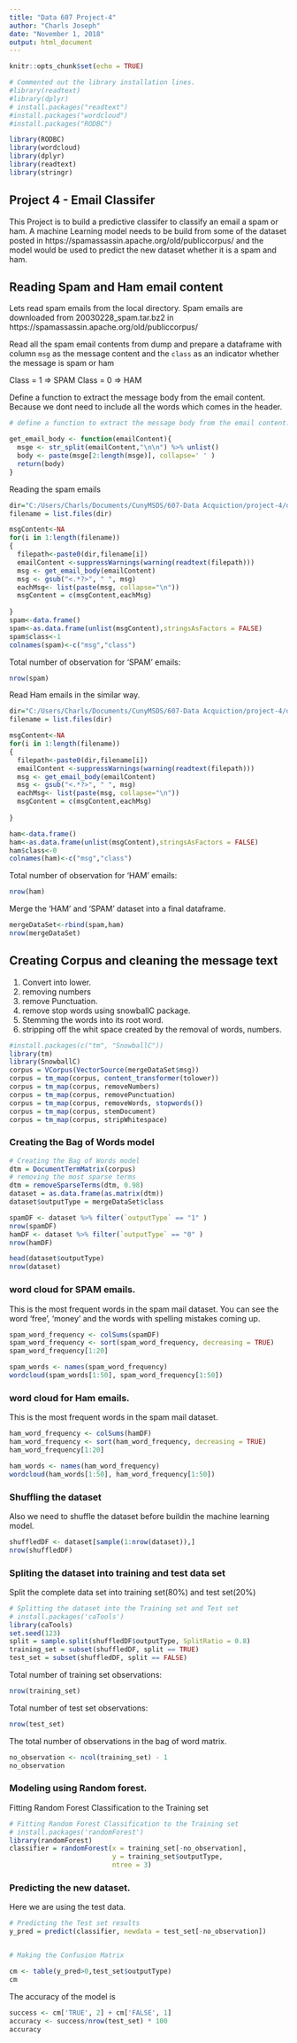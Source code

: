```yaml
---
title: "Data 607 Project-4"
author: "Charls Joseph"
date: "November 1, 2018"
output: html_document
---
```


```r
knitr::opts_chunk$set(echo = TRUE)

# Commented out the library installation lines.
#library(readtext)
#library(dplyr)
# install.packages("readtext")
#install.packages("wordcloud")
#install.packages("RODBC")

library(RODBC)
library(wordcloud)
library(dplyr)
library(readtext)
library(stringr)

```

## Project 4 - Email Classifer

This Project is to build a predictive classifer to classify an email a spam or ham. A machine Learning model needs to be build from some of the dataset posted in https://spamassassin.apache.org/old/publiccorpus/ and the model would be used to predict the new dataset whether it is a spam and ham.

## Reading Spam and Ham email content
Lets read spam emails from the local directory. 
Spam emails are downloaded from 20030228_spam.tar.bz2 in https://spamassassin.apache.org/old/publiccorpus/

Read all the spam email contents from dump and prepare a dataframe with column `msg` as the message content 
and the `class` as an indicator whether the message is spam or ham 

Class = 1 => SPAM
Class = 0 => HAM

Define a function to extract the message body from the email content. Because we dont need to include all the words which comes in the header. 

```r
# define a function to extract the message body from the email content. 

get_email_body <- function(emailContent){
  msge <- str_split(emailContent,"\n\n") %>% unlist()
  body <- paste(msge[2:length(msge)], collapse=' ' )
  return(body)
}
```

Reading the spam emails 

```r
dir="C:/Users/Charls/Documents/CunyMSDS/607-Data Acquiction/project-4/dataset/spam/"
filename = list.files(dir)

msgContent<-NA
for(i in 1:length(filename))
{
  filepath<-paste0(dir,filename[i])  
  emailContent <-suppressWarnings(warning(readtext(filepath)))
  msg <- get_email_body(emailContent)
  msg <- gsub("<.*?>", " ", msg)
  eachMsg<- list(paste(msg, collapse="\n"))
  msgContent = c(msgContent,eachMsg)
  
}
spam<-data.frame()
spam<-as.data.frame(unlist(msgContent),stringsAsFactors = FALSE)
spam$class<-1
colnames(spam)<-c("msg","class")


```

Total number of observation for 'SPAM' emails: 

```r
nrow(spam)

```

Read Ham emails in the similar way. 

```r

dir="C:/Users/Charls/Documents/CunyMSDS/607-Data Acquiction/project-4/dataset/easy_ham/"
filename = list.files(dir)

msgContent<-NA
for(i in 1:length(filename))
{
  filepath<-paste0(dir,filename[i])  
  emailContent <-suppressWarnings(warning(readtext(filepath)))
  msg <- get_email_body(emailContent)
  msg <- gsub("<.*?>", " ", msg)
  eachMsg<- list(paste(msg, collapse="\n"))
  msgContent = c(msgContent,eachMsg)
  
}

ham<-data.frame()
ham<-as.data.frame(unlist(msgContent),stringsAsFactors = FALSE)
ham$class<-0
colnames(ham)<-c("msg","class")

```
Total number of observation for 'HAM' emails: 

```r
nrow(ham)
```

Merge the 'HAM' and 'SPAM' dataset into a final dataframe. 


```r
mergeDataSet<-rbind(spam,ham)
nrow(mergeDataSet)
```

## Creating Corpus and cleaning the message text

1. Convert into lower.
2. removing numbers
3. remove Punctuation.
4. remove stop words using snowballC package.
5. Stemming the words into its root word. 
6. stripping off the whit space created by the removal of words, numbers. 

```r
#install.packages(c("tm", "SnowballC"))
library(tm)
library(SnowballC)
corpus = VCorpus(VectorSource(mergeDataSet$msg))
corpus = tm_map(corpus, content_transformer(tolower))
corpus = tm_map(corpus, removeNumbers)
corpus = tm_map(corpus, removePunctuation)
corpus = tm_map(corpus, removeWords, stopwords())
corpus = tm_map(corpus, stemDocument)
corpus = tm_map(corpus, stripWhitespace)
```


### Creating the Bag of Words model
```r
# Creating the Bag of Words model
dtm = DocumentTermMatrix(corpus)
# removing the most sparse terms
dtm = removeSparseTerms(dtm, 0.98)
dataset = as.data.frame(as.matrix(dtm))
dataset$outputType = mergeDataSet$class

spamDF <- dataset %>% filter(`outputType` == "1" )
nrow(spamDF)
hamDF <- dataset %>% filter(`outputType` == "0" )
nrow(hamDF)

head(dataset$outputType)
nrow(dataset)
```

### word cloud for SPAM emails.

This is the most frequent words in the spam mail dataset. You can see the word 'free', 'money' and the words with spelling mistakes coming up. 

```r

spam_word_frequency <- colSums(spamDF)
spam_word_frequency <- sort(spam_word_frequency, decreasing = TRUE)
spam_word_frequency[1:20]

spam_words <- names(spam_word_frequency)
wordcloud(spam_words[1:50], spam_word_frequency[1:50])

```

### word cloud for Ham emails.

This is the most frequent words in the spam mail dataset. 

```r
ham_word_frequency <- colSums(hamDF)
ham_word_frequency <- sort(ham_word_frequency, decreasing = TRUE)
ham_word_frequency[1:20]

ham_words <- names(ham_word_frequency)
wordcloud(ham_words[1:50], ham_word_frequency[1:50])
```


### Shuffling the dataset

Also we need to shuffle the dataset before buildin the machine learning model. 

```r
shuffledDF <- dataset[sample(1:nrow(dataset)),]
nrow(shuffledDF)

```


### Spliting the dataset into training and test data set 

Split the complete data set into training set(80%) and test set(20%)

```r

# Splitting the dataset into the Training set and Test set
# install.packages('caTools')
library(caTools)
set.seed(123)
split = sample.split(shuffledDF$outputType, SplitRatio = 0.8)
training_set = subset(shuffledDF, split == TRUE)
test_set = subset(shuffledDF, split == FALSE)


```

Total number of training set observations: 

```r
nrow(training_set)

```

Total number of test set observations: 

```r

nrow(test_set)
```

The total number of observations in the bag of word matrix. 

```r
no_observation <- ncol(training_set) - 1
no_observation
```


### Modeling using Random forest. 

Fitting Random Forest Classification to the Training set 

```r

# Fitting Random Forest Classification to the Training set
# install.packages('randomForest')
library(randomForest)
classifier = randomForest(x = training_set[-no_observation],
                          y = training_set$outputType,
                          ntree = 3)


```

### Predicting the new dataset. 

Here we are using the test data. 

```r
# Predicting the Test set results
y_pred = predict(classifier, newdata = test_set[-no_observation])


# Making the Confusion Matrix

cm <- table(y_pred>0,test_set$outputType)
cm
```

The accuracy of the model is 


```r
success <- cm['TRUE', 2] + cm['FALSE', 1] 
accuracy <- success/nrow(test_set) * 100
accuracy

```
